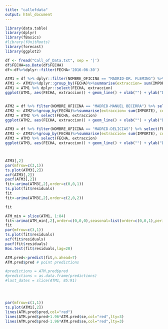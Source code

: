 ```yaml
---
title: "callofdata"
output: html_document
---
```


```r
library(data.table)
library(dplyr)
library(fBasics)
#library(fUnitRoots)
library(forecast)
library(ggplot2)
```

```r
df <- fread("Call_of_Data.txt", sep = '|')
df$FECHA=as.Date(df$FECHA)
df<-df%>%dplyr::filter(FECHA>'2016-06-30')
```

```r
ATM1 = df %>% dplyr::filter(NOMBRE_OFICINA == "MADRID-DR. FLEMING") %>% select(FECHA, IMPORTE)
ATM1 <- ATM1%>%dplyr::group_by(FECHA)%>%summarise(extraccion= sum(IMPORTE), count=n())
ATM1 = ATM1 %>% dplyr::select(FECHA, extraccion)
ggplot(ATM1, aes(FECHA, extraccion)) + geom_line() + xlab("") + ylab("Daily Views")+ geom_abline()


ATM2 = df %>% filter(NOMBRE_OFICINA == "MADRID-MANUEL BECERRA") %>% select(FECHA, IMPORTE)
ATM2 <- ATM2%>%group_by(FECHA)%>%summarise(extraccion= sum(IMPORTE), count=n())
ATM2 = ATM2 %>% select(FECHA, extraccion)
ggplot(ATM2, aes(FECHA, extraccion)) + geom_line() + xlab("") + ylab("Daily Views")+ geom_abline()

ATM3 = df %>% filter(NOMBRE_OFICINA == "MADRID-DELICIAS") %>% select(FECHA, IMPORTE)
ATM3 <- ATM3%>%group_by(FECHA)%>%summarise(extraccion= sum(IMPORTE), count=n())
ATM3 = ATM3 %>% select(FECHA, extraccion)
ggplot(ATM3, aes(FECHA, extraccion)) + geom_line() + xlab("") + ylab("Daily Views")+ geom_abline()




```
```r
ATM3[,2]
par(mfrow=c(3,1))
ts.plot(ATM3[,2])
acf(ATM3[,2])
pacf(ATM3[,2])  
fit<-arima(ATM3[,2],order=c(0,0,1))
ts.plot(fit$residuals)
fit
fit<-arima(ATM3[,2],order=c(2,0,2))

fit
```

```r

ATM_min = slice(ATM1, 1:84)
fit<-arima(ATM_min[,2],order=c(0,0,0),seasonal=list(order=c(0,0,1),period=7))
fit
par(mfrow=c(3,1))
ts.plot(fit$residuals)
acf(fit$residuals)
pacf(fit$residuals)
Box.test(fit$residuals,lag=20)

ATM.pred<-predict(fit,n.ahead=7)
ATM.pred$pred # point predictions

#predictions = ATM.pred$pred
#predictions = as.data.frame(predictions)
#last_dates = slice(ATM1, 85:91)




par(mfrow=c(1,1))
ts.plot(ATM1[,2])
lines(ATM.pred$pred,col="red")
lines(ATM.pred$pred+1.96*ATM.pred$se,col="red",lty=3)
lines(ATM.pred$pred-1.96*ATM.pred$se,col="red",lty=3)



```
